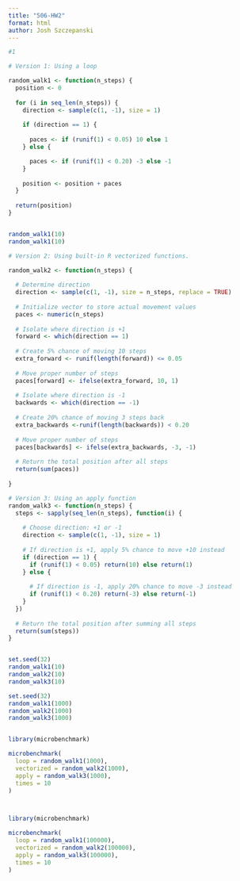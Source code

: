 ```yaml
---
title: "506-HW2"
format: html
author: Josh Szczepanski
---
```


```r
#1

# Version 1: Using a loop

random_walk1 <- function(n_steps) {
  position <- 0
  
  for (i in seq_len(n_steps)) {
    direction <- sample(c(1, -1), size = 1) 
    
    if (direction == 1) {
    
      paces <- if (runif(1) < 0.05) 10 else 1
    } else {

      paces <- if (runif(1) < 0.20) -3 else -1
    }
    
    position <- position + paces
  }
  
  return(position)
}


random_walk1(10)
random_walk1(10)

# Version 2: Using built-in R vectorized functions.

random_walk2 <- function(n_steps) {
  
  # Determine direction
  direction <- sample(c(1, -1), size = n_steps, replace = TRUE)
  
  # Initialize vector to store actual movement values
  paces <- numeric(n_steps)
  
  # Isolate where direction is +1
  forward <- which(direction == 1)
  
  # Create 5% chance of moving 10 steps
  extra_forward <- runif(length(forward)) <= 0.05
  
  # Move proper number of steps
  paces[forward] <- ifelse(extra_forward, 10, 1)
  
  # Isolate where direction is -1
  backwards <- which(direction == -1)
  
  # Create 20% chance of moving 3 steps back
  extra_backwards <-runif(length(backwards)) < 0.20
  
  # Move proper number of steps
  paces[backwards] <- ifelse(extra_backwards, -3, -1)
  
  # Return the total position after all steps
  return(sum(paces))
  
}

# Version 3: Using an apply function
random_walk3 <- function(n_steps) {
  steps <- sapply(seq_len(n_steps), function(i) {
    
    # Choose direction: +1 or -1
    direction <- sample(c(1, -1), size = 1)
    
    # If direction is +1, apply 5% chance to move +10 instead
    if (direction == 1) {
      if (runif(1) < 0.05) return(10) else return(1)
    } else {
      
      # If direction is -1, apply 20% chance to move -3 instead
      if (runif(1) < 0.20) return(-3) else return(-1)
    }
  })
  
  # Return the total position after summing all steps
  return(sum(steps))
}


set.seed(32)
random_walk1(10)
random_walk2(10)
random_walk3(10)

set.seed(32)
random_walk1(1000)
random_walk2(1000)
random_walk3(1000)


library(microbenchmark)

microbenchmark(
  loop = random_walk1(1000),
  vectorized = random_walk2(1000),
  apply = random_walk3(1000),
  times = 10
)



library(microbenchmark)

microbenchmark(
  loop = random_walk1(100000),
  vectorized = random_walk2(100000),
  apply = random_walk3(100000),
  times = 10
)
```









